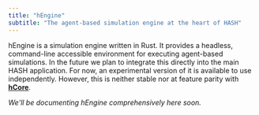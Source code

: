 ```yaml
---
title: "hEngine"
subtitle: "The agent-based simulation engine at the heart of HASH"
---
```


hEngine is a simulation engine written in Rust. It provides a headless, command-line accessible environment for executing agent-based simulations. In the future we plan to integrate this directly into the main HASH application. For now, an experimental version of it is available to use independently. However, this is neither stable nor at feature parity with [**hCore**](/docs/simulations/ide).

_We'll be documenting hEngine comprehensively here soon._

